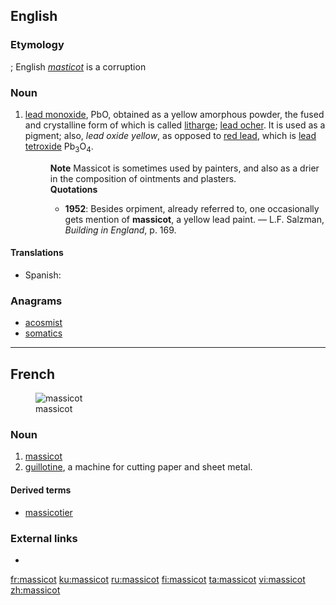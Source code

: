 ==English==

===Etymology===
{{borrowing|fr|lang=en}} {{term|massicot|lang=fr}}; English ''[[masticot]]'' is a corruption

===Noun===
{{en-noun|-}}

# {{context|chemistry|lang=en}} [[lead monoxide]], PbO, obtained as a yellow amorphous powder, the fused and crystalline form of which is called [[litharge]]; [[lead ocher]].  It is used as a pigment; also, ''lead oxide yellow'', as opposed to [[red lead]], which is [[lead tetroxide]] Pb<sub>3</sub>O<sub>4</sub>.
#: '''Note''' Massicot is sometimes used by painters, and also as a drier in the composition of ointments and plasters.
#: '''Quotations'''
#:* '''1952''': Besides orpiment, already referred to, one occasionally gets mention of '''massicot''', a yellow lead paint. &mdash; L.F. Salzman, ''Building in England'', p. 169.

====Translations====
{{trans-top|lead monoxide}}
* Spanish: {{t|es|masicote}}
{{trans-mid}}
{{trans-bottom}}

===Anagrams===
* [[acosmist#English|acosmist]]
* [[somatics#English|somatics]]

----

==French==
{{wikipedia|lang=fr}}
[[Image:Taglierina.jpg|thumb|massicot]]

===Noun===
{{head|fr|noun|g=m}}

# [[massicot#English|massicot]]
# [[guillotine]], a machine for cutting paper and sheet metal.

====Derived terms====
* [[massicotier]]

===External links===
* {{R:TLFi}}

[[fr:massicot]]
[[ku:massicot]]
[[ru:massicot]]
[[fi:massicot]]
[[ta:massicot]]
[[vi:massicot]]
[[zh:massicot]]